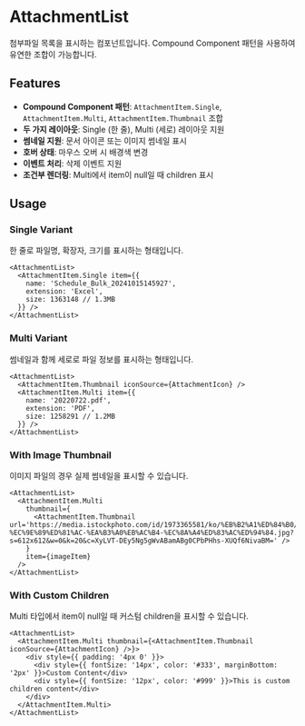 
<Meta of={AttachmentListStories} />

# AttachmentList

첨부파일 목록을 표시하는 컴포넌트입니다. Compound Component 패턴을 사용하여 유연한 조합이 가능합니다.

## Features

- **Compound Component 패턴**: `AttachmentItem.Single`, `AttachmentItem.Multi`, `AttachmentItem.Thumbnail` 조합
- **두 가지 레이아웃**: Single (한 줄), Multi (세로) 레이아웃 지원
- **썸네일 지원**: 문서 아이콘 또는 이미지 썸네일 표시
- **호버 상태**: 마우스 오버 시 배경색 변경
- **이벤트 처리**: 삭제 이벤트 지원
- **조건부 렌더링**: Multi에서 item이 null일 때 children 표시

## Usage

### Single Variant

한 줄로 파일명, 확장자, 크기를 표시하는 형태입니다.

<Canvas of={AttachmentListStories.SingleVariant} />

```tsx
<AttachmentList>
  <AttachmentItem.Single item={{
    name: 'Schedule_Bulk_20241015145927',
    extension: 'Excel',
    size: 1363148 // 1.3MB
  }} />
</AttachmentList>
```

### Multi Variant

썸네일과 함께 세로로 파일 정보를 표시하는 형태입니다.

<Canvas of={AttachmentListStories.MultiVariant} />

```tsx
<AttachmentList>
  <AttachmentItem.Thumbnail iconSource={AttachmentIcon} />
  <AttachmentItem.Multi item={{
    name: '20220722.pdf',
    extension: 'PDF',
    size: 1258291 // 1.2MB
  }} />
</AttachmentList>
```

### With Image Thumbnail

이미지 파일의 경우 실제 썸네일을 표시할 수 있습니다.

<Canvas of={AttachmentListStories.WithImageThumbnail} />

```tsx
<AttachmentList>
  <AttachmentItem.Multi
    thumbnail={
      <AttachmentItem.Thumbnail url='https://media.istockphoto.com/id/1973365581/ko/%EB%B2%A1%ED%84%B0/%EC%83%98%ED%94%8C-%EC%9E%89%ED%81%AC-%EA%B3%A0%EB%AC%B4-%EC%8A%A4%ED%83%AC%ED%94%84.jpg?s=612x612&w=0&k=20&c=XyLVT-DEy5Ng5gWvABamABg0CPbPHhs-XUQf6NivaBM=' />
    }
    item={imageItem}
  />
</AttachmentList>
```

### With Custom Children

Multi 타입에서 item이 null일 때 커스텀 children을 표시할 수 있습니다.

<Canvas of={AttachmentListStories.WithChildren} />

```tsx
<AttachmentList>
  <AttachmentItem.Multi thumbnail={<AttachmentItem.Thumbnail iconSource={AttachmentIcon} />}>
    <div style={{ padding: '4px 0' }}>
      <div style={{ fontSize: '14px', color: '#333', marginBottom: '2px' }}>Custom Content</div>
      <div style={{ fontSize: '12px', color: '#999' }}>This is custom children content</div>
    </div>
  </AttachmentItem.Multi>
</AttachmentList>
```